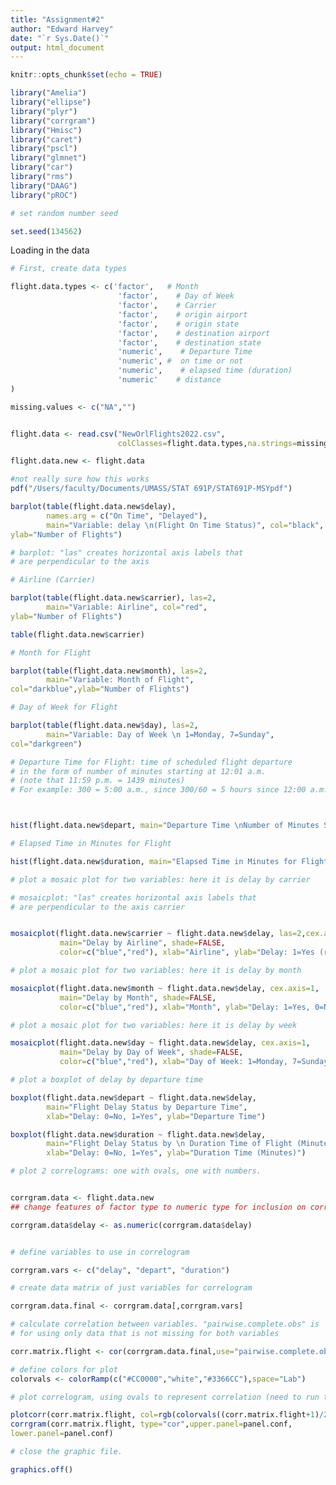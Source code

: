 ```yaml
---
title: "Assignment#2"
author: "Edward Harvey"
date: "`r Sys.Date()`"
output: html_document
---
```


```r
knitr::opts_chunk$set(echo = TRUE)
```


```r
library("Amelia")
library("ellipse")
library("plyr")
library("corrgram")
library("Hmisc")
library("caret")
library("pscl")
library("glmnet")
library("car")
library("rms")
library("DAAG")
library("pROC")

# set random number seed

set.seed(134562)
```




Loading in the data
```r
# First, create data types

flight.data.types <- c('factor',   # Month
                        'factor',    # Day of Week 
                        'factor',    # Carrier 
                        'factor',    # origin airport
                        'factor',    # origin state
                        'factor',    # destination airport
                        'factor',    # destination state
                        'numeric',    # Departure Time
                        'numeric', #  on time or not 
                        'numeric',    # elapsed time (duration)
                        'numeric'    # distance
)

missing.values <- c("NA","")


flight.data <- read.csv("NewOrlFlights2022.csv",
                        colClasses=flight.data.types,na.strings=missing.values)

flight.data.new <- flight.data
```


```r
#not really sure how this works
pdf("/Users/faculty/Documents/UMASS/STAT 691P/STAT691P-MSYpdf")
```


```r
barplot(table(flight.data.new$delay),
        names.arg = c("On Time", "Delayed"),
        main="Variable: delay \n(Flight On Time Status)", col="black",
ylab="Number of Flights")
```


```r
# barplot: "las" creates horizontal axis labels that
# are perpendicular to the axis

# Airline (Carrier)

barplot(table(flight.data.new$carrier), las=2,
        main="Variable: Airline", col="red",
ylab="Number of Flights")

table(flight.data.new$carrier)
```


```r
# Month for Flight

barplot(table(flight.data.new$month), las=2,
        main="Variable: Month of Flight",
col="darkblue",ylab="Number of Flights")
```


```r
# Day of Week for Flight

barplot(table(flight.data.new$day), las=2,
        main="Variable: Day of Week \n 1=Monday, 7=Sunday",
col="darkgreen")
```


```r
# Departure Time for Flight: time of scheduled flight departure 
# in the form of number of minutes starting at 12:01 a.m. 
# (note that 11:59 p.m. = 1439 minutes)
# For example: 300 = 5:00 a.m., since 300/60 = 5 hours since 12:00 a.m.



hist(flight.data.new$depart, main="Departure Time \nNumber of Minutes Starting at 12:01 a.m.", xlab = NULL, col="red")
```


```r
# Elapsed Time in Minutes for Flight

hist(flight.data.new$duration, main="Elapsed Time in Minutes for Flight", xlab = NULL, col="darkviolet")
```


```r
# plot a mosaic plot for two variables: here it is delay by carrier

# mosaicplot: "las" creates horizontal axis labels that
# are perpendicular to the axis carrier


mosaicplot(flight.data.new$carrier ~ flight.data.new$delay, las=2,cex.axis=0.7,
           main="Delay by Airline", shade=FALSE, 
           color=c("blue","red"), xlab="Airline", ylab="Delay: 1=Yes (red), 0=No (blue)")
```


```r
# plot a mosaic plot for two variables: here it is delay by month

mosaicplot(flight.data.new$month ~ flight.data.new$delay, cex.axis=1,
           main="Delay by Month", shade=FALSE, 
           color=c("blue","red"), xlab="Month", ylab="Delay: 1=Yes, 0=No")
```


```r
# plot a mosaic plot for two variables: here it is delay by week

mosaicplot(flight.data.new$day ~ flight.data.new$delay, cex.axis=1,
           main="Delay by Day of Week", shade=FALSE, 
           color=c("blue","red"), xlab="Day of Week: 1=Monday, 7=Sunday", ylab="Delay: 1=Yes, 0=No")
```


```r
# plot a boxplot of delay by departure time

boxplot(flight.data.new$depart ~ flight.data.new$delay, 
        main="Flight Delay Status by Departure Time",
        xlab="Delay: 0=No, 1=Yes", ylab="Departure Time")
```


```r
boxplot(flight.data.new$duration ~ flight.data.new$delay, 
        main="Flight Delay Status by \n Duration Time of Flight (Minutes)",
        xlab="Delay: 0=No, 1=Yes", ylab="Duration Time (Minutes)")
```


```r
# plot 2 correlograms: one with ovals, one with numbers.


corrgram.data <- flight.data.new
## change features of factor type to numeric type for inclusion on correlogram

corrgram.data$delay <- as.numeric(corrgram.data$delay)


# define variables to use in correlogram

corrgram.vars <- c("delay", "depart", "duration")

# create data matrix of just variables for correlogram

corrgram.data.final <- corrgram.data[,corrgram.vars]

# calculate correlation between variables. "pairwise.complete.obs" is
# for using only data that is not missing for both variables

corr.matrix.flight <- cor(corrgram.data.final,use="pairwise.complete.obs")

# define colors for plot
colorvals <- colorRamp(c("#CC0000","white","#3366CC"),space="Lab")
```


```r
# plot correlogram, using ovals to represent correlation (need to run these 2 lines of code together)

plotcorr(corr.matrix.flight, col=rgb(colorvals((corr.matrix.flight+1)/2), maxColorValue=255))
corrgram(corr.matrix.flight, type="cor",upper.panel=panel.conf,
lower.panel=panel.conf)

# close the graphic file.

graphics.off()


```
